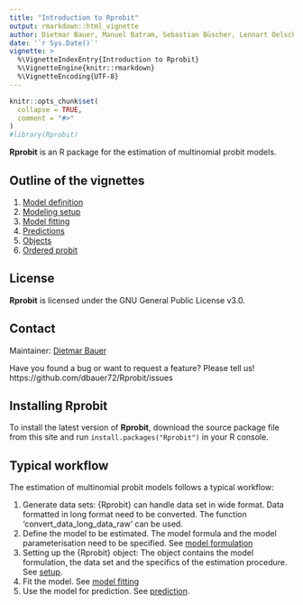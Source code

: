 ```yaml
---
title: "Introduction to Rprobit"
output: rmarkdown::html_vignette
author: Dietmar Bauer, Manuel Batram, Sebastian Büscher, Lennart Oelschläger
date: '`r Sys.Date()`'
vignette: >
  %\VignetteIndexEntry{Introduction to Rprobit}
  %\VignetteEngine{knitr::rmarkdown}
  %\VignetteEncoding{UTF-8}
---
```


```r
knitr::opts_chunk$set(
  collapse = TRUE,
  comment = "#>"
)
#library(Rprobit)
```

**Rprobit** is an R package for the estimation of multinomial probit models.

## Outline of the vignettes

1. [Model definition](model_definition.html) 
2. [Modeling setup](modeling_setup.html)
3. [Model fitting](model_fitting.html)
4. [Predictions](prediction.html)
5. [Objects](objects.html)
6. [Ordered probit](ordered_choices.html)


## License

**Rprobit** is licensed under the GNU General Public License v3.0.

## Contact

Maintainer: [Dietmar Bauer](mailto:dietmar.bauer@uni-bielefeld.de)

Have you found a bug or want to request a feature? Please tell us! https://github.com/dbauer72/Rprobit/issues

## Installing Rprobit

To install the latest version of **Rprobit**, download the source package file from this site and run `install.packages("Rprobit")` in your R console.

## Typical workflow
The estimation of multinomial probit models follows a typical workflow:

1. Generate data sets: {Rprobit} can handle data set in wide format. Data formatted in long format need to be converted. The function 'convert_data_long_data_raw' can be used. 
2. Define the model to be estimated. The model formula and the model parameterisation need to be specified. See [model formulation](model_definition.html)
3. Setting up the {Rprobit} object: The object contains the model formulation, the data set and the specifics of the estimation procedure. See [setup](modeling_setup.html).
4. Fit the model. See [model fitting](model_fitting.html)
5. Use the model for prediction. See [prediction](prediction.html).
